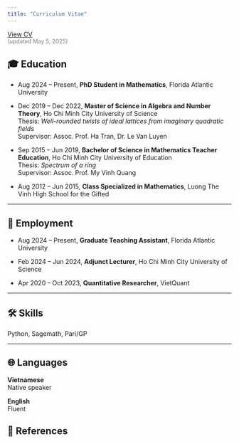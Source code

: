```yaml
---
title: "Curriculum Vitae"
---
```

:::{.text-center}
[View CV](files/CV_NamLe.pdf){.btn .btn-primary style="margin-bottom: 0.5em;"}  
<span style="color:gray; font-size: 90%;">(updated May 5, 2025)</span>
:::



## 🎓 Education

-  Aug 2024 – Present, **PhD Student in Mathematics**, Florida Atlantic University

-  Dec 2019 – Dec 2022, **Master of Science in Algebra and Number Theory**, Ho Chi Minh City University of Science  
   Thesis: *Well-rounded twists of ideal lattices from imaginary quadratic fields*  
   Supervisor: Assoc. Prof. Ha Tran, Dr. Le Van Luyen

- Sep 2015 – Jun 2019, **Bachelor of Science in Mathematics Teacher Education**, Ho Chi Minh City University of Education  
   Thesis: *Spectrum of a ring*  
   Supervisor: Assoc. Prof. My Vinh Quang

-  Aug 2012 – Jun 2015, **Class Specialized in Mathematics**, Luong The Vinh High School for the Gifted

---

## 💼 Employment

-  Aug 2024 – Present, **Graduate Teaching Assistant**, Florida Atlantic University

-  Feb 2024 – Jun 2024, **Adjunct Lecturer**, Ho Chi Minh City University of Science

-  Apr 2020 – Oct 2023, **Quantitative Researcher**, VietQuant

---

## 🛠 Skills

Python, Sagemath, Pari/GP

---

## 🌐 Languages

::: {.grid}
::: {.g-col-6}
**Vietnamese**  
Native speaker
:::

::: {.g-col-6}
**English**  
Fluent
:::
:::


## 📑 References



